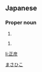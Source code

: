 ==Japanese==
{{ja-kanjitab|正|彦}}

===Proper noun===
{{ja-pos|proper|まさひこ}}

# {{given name|male|lang=ja}}

{{ja-pos|proper|ただひこ}}

# {{given name|male|lang=ja}}

[[Category:Japanese male given names|まさひこ]]

[[li:正彦]]